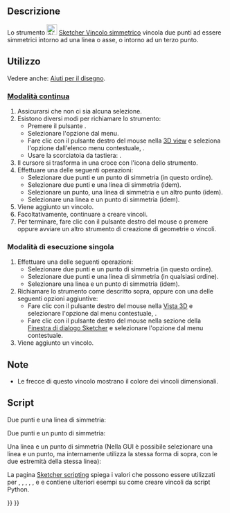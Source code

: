 <languages/>

{{Docnav/it
|[[Sketcher_ConstrainEqual/it|Uguale]]
|[[Sketcher_ConstrainBlock/it|Blocca]]
|[[Sketcher_Workbench/it|Sketcher]]
|IconL=Sketcher_ConstrainEqual.svg
|IconR=Sketcher_ConstrainBlock.svg
|IconC=Workbench_Sketcher.svg
}}

{{GuiCommand/it
|Name=Sketcher ConstrainSymmetric
|Name/it=Sketcher Vincolo simmetrico
|MenuLocation=Schizzo → Vincoli Sketcher → Vincolo simmetrico
|Workbenches=[[Sketcher_Workbench/it|Sketcher]]
|Shortcut={{KEY|S}}
|SeeAlso=
}}

<span id="Description"></span>
==Descrizione== 

Lo strumento [[Image:Sketcher_ConstrainSymmetric.svg|24px]] [[Sketcher_ConstrainSymmetric/it|Sketcher Vincolo simmetrico]] vincola due punti ad essere simmetrici intorno ad una linea o asse, o intorno ad un terzo punto.

<span id="Usage"></span>
==Utilizzo==

Vedere anche: [[Sketcher_Workbench/it#Drawing_aids|Aiuti per il disegno]].

<span id="Continue_mode"></span>
===[[Sketcher_Workbench/it#Continue_modes|Modalità continua]]===

# Assicurarsi che non ci sia alcuna selezione.
# Esistono diversi modi per richiamare lo strumento:
#* Premere il pulsante {{Button|[[Image:Sketcher_ConstrainSymmetric.svg|16px]] [[Sketcher_ConstrainSymmetric/it|Vincolo simmetrico]]}}.
#* Selezionare l'opzione {{MenuCommand|Schizzo → Vincoli Sketcher → [[Image:Sketcher_ConstrainSymmetric.svg|16px]] Vincolo simmetrico}} dal menu.
#* Fare clic con il pulsante destro del mouse nella [[3D_view/it|3D view]] e seleziona l'opzione {{MenuCommand|Vincolo → [[Image:Sketcher_ConstrainSymmetric.svg|16px]] Vincolo simmetrico}} dall'elenco menu contestuale, {{Version/it|1.0}}.
#* Usare la scorciatoia da tastiera: {{KEY|S}}.
# Il cursore si trasforma in una croce con l'icona dello strumento.
# Effettuare una delle seguenti operazioni:
#* Selezionare due punti e un punto di simmetria (in questo ordine).
#* Selezionare due punti e una linea di simmetria (idem).
#* Selezionare un punto, una linea di simmetria e un altro punto (idem).
#* Selezionare una linea e un punto di simmetria (idem).
# Viene aggiunto un vincolo.
# Facoltativamente, continuare a creare vincoli.
# Per terminare, fare clic con il pulsante destro del mouse o premere {{KEY|Esc}} oppure avviare un altro strumento di creazione di geometrie o vincoli.

<span id="Run-once_mode"></span>
===Modalità di esecuzione singola===

# Effettuare una delle seguenti operazioni:
#* Selezionare due punti e un punto di simmetria (in questo ordine).
#* Selezionare due punti e una linea di simmetria (in qualsiasi ordine).
#* Selezionare una linea e un punto di simmetria (idem).
# Richiamare lo strumento come descritto sopra, oppure con una delle seguenti opzioni aggiuntive:
#* Fare clic con il pulsante destro del mouse nella [[3D_View/it|Vista 3D]] e selezionare l'opzione {{MenuCommand|[[Image:Sketcher_ConstrainSymmetric.svg|16px]] Vincolo simmetrico}} dal menu contestuale, {{Version/it|1.0}}.
#* Fare clic con il pulsante destro del mouse nella sezione {{MenuCommand|Elementi}} della [[Sketcher_Dialog/it|Finestra di dialogo Sketcher]] e selezionare l'opzione {{MenuCommand|[[Image:Sketcher_ConstrainSymmetric.svg|16px]] Simmetrica}} dal menu contestuale.
# Viene aggiunto un vincolo.

<span id="Notes"></span>
==Note==

* Le frecce di questo vincolo mostrano il colore dei vincoli dimensionali.

<span id="Scripting"></span>
== Script ==

Due punti e una linea di simmetria:

{{Code|code=Sketch.addConstraint(Sketcher.Constraint('Symmetric', Line1, PointOfLine1, Line2, PointOfLine2, SymmetryLine))}}

Due punti e un punto di simmetria:

{{Code|code=Sketch.addConstraint(Sketcher.Constraint('Symmetric', Line1, PointOfLine1, Line2, PointOfLine2, LineS, PointOfLineS))}}

Una linea e un punto di simmetria (Nella GUI è possibile selezionare una linea e un punto, ma internamente utilizza la stessa forma di sopra, con le due estremità della stessa linea):

{{Code|code=Sketch.addConstraint(Sketcher.Constraint('Symmetric', Line, 1, Line, 2, LineS, PointOfLineS))}}

La pagina [[Sketcher_scripting/it|Sketcher scripting]] spiega i valori che possono essere utilizzati per {{incode|Line1}}, {{incode|Line2}}, {{incode|LineS}}, {{incode|Line}}, {{incode|PointOfLine1}}, {{incode|PointOfLine2}} e {{incode|PointOfLineS}} e contiene ulteriori esempi su come creare vincoli da script Python.


{{Docnav/it
|[[Sketcher_ConstrainEqual/it|Uguale]]
|[[Sketcher_ConstrainBlock/it|Blocca]]
|[[Sketcher_Workbench/it|Sketcher]]
|IconL=Sketcher_ConstrainEqual.svg
|IconR=Sketcher_ConstrainBlock.svg
|IconC=Workbench_Sketcher.svg
}}

{{Sketcher_Tools_navi{{#translation:}}}}
{{Userdocnavi{{#translation:}}}}